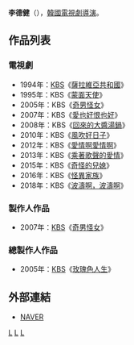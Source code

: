 {{藝人
| 姓名     = 李德健
| 類型     = 導演
| 圖片     = 
| 圖片尺寸 = 
| 圖片簡介 = 
| 原名     = 
| 外文名   = 이덕건
| 外文     = ko
| 羅馬拼音 = Lee Duk Gun
| 英文名   = 
| 綽號     = 
| 其他藝名 = 
| 國籍     = {{ROK}}
| 民族     = 
| 籍貫     = 
| 出生日期 = 
| 出生地點 = {{KOR}}
| 職業     = [[導演|導演]]
| 語言     = [[韓語|韓語]]
| 教育程度 = 
| 出身地   = 
| 出道作   = 
| 出道日期 = 1994年
| 代表作   = 
| 活躍年代 = 
}}

'''李德健'''（{{lang-ko|'''이덕건'''}}），[[韓國|韓國]][[電視劇|電視劇]][[導演|導演]]。

== 作品列表 ==
=== 電視劇 ===
*1994年：[[韓國放送公社|KBS]]《[[薩拉維亞共和國|薩拉維亞共和國]]》
*1995年：KBS《[[蒙面天使|蒙面天使]]》
*2005年：KBS《[[奇男怪女|奇男怪女]]》
*2007年：KBS《[[愛也好恨也好|愛也好恨也好]]》
*2008年：KBS《[[回來的大醬湯鍋|回來的大醬湯鍋]]》
*2010年：KBS《[[風吹好日子|風吹好日子]]》
*2012年：KBS《[[愛情啊愛情啊|愛情啊愛情啊]]》
*2013年：KBS《[[乘著歌聲的愛情|乘著歌聲的愛情]]》
*2015年：KBS《[[奇怪的兒媳|奇怪的兒媳]]》
*2016年：KBS《[[怪異家族|怪異家族]]》
*2018年：KBS《[[波濤啊，波濤啊|波濤啊，波濤啊]]》

=== 製作人作品 ===
*2007年：[[韓國放送公社|KBS]]《[[奇男怪女|奇男怪女]]》

=== 總製作人作品 ===
*2005年：[[韓國放送公社|KBS]]《[[玫瑰色人生|玫瑰色人生]]》

== 外部連結 ==
*[http://people.search.naver.com/search.naver?where=nexearch&sm=tab_ppn&query=이덕건&os=118206&ie=utf8&key=PeopleService  NAVER] {{Wayback|url=http://people.search.naver.com/search.naver?where=nexearch&sm=tab_ppn&query=%EC%9D%B4%EB%8D%95%EA%B1%B4&os=118206&ie=utf8&key=PeopleService |date=20170305005121 }}{{ko}}


[[Category:韓國導演|L]]
[[Category:韓國電視劇導演|L]]
[[Category:李姓|L]]